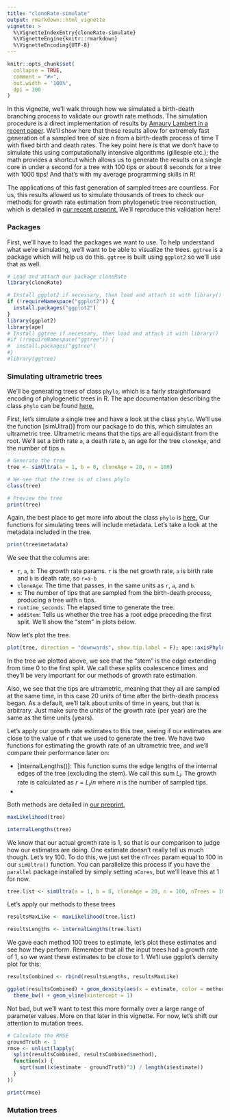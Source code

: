 ```yaml
---
title: "cloneRate-simulate"
output: rmarkdown::html_vignette
vignette: >
  %\VignetteIndexEntry{cloneRate-simulate}
  %\VignetteEngine{knitr::rmarkdown}
  %\VignetteEncoding{UTF-8}
---
```


```r
knitr::opts_chunk$set(
  collapse = TRUE,
  comment = "#>",
  out.width = '100%',
  dpi = 300
)
```

In this vignette, we'll walk through how we simulated a birth-death branching process to validate our growth rate methods. The simulation procedure is a direct implementation of results by [Amaury Lambert in a recent paper](https://pubmed.ncbi.nlm.nih.gov/29704514/). We'll show here that these results allow for extremely fast generation of a sampled tree of size n from a birth-death process of time T with fixed birth and death rates. The key point here is that we don't have to simulate this using computationally intensive algorithms (gillespie etc.); the math provides a shortcut which allows us to generate the results on a single core in under a second for a tree with 100 tips or about 8 seconds for a tree with 1000 tips! And that's with my average programming skills in R!  

The applications of this fast generation of sampled trees are countless. For us, this results allowed us to simulate thousands of trees to check our methods for growth rate estimation from phylogenetic tree reconstruction, which is detailed in [our recent preprint.](https://www.biorxiv.org/) We'll reproduce this validation here!

### Packages
First, we'll have to load the packages we want to use. To help understand what we're simulating, we'll want to be able to visualize the trees. 
`ggtree` is a package which will help us do this. `ggtree` is built using `ggplot2` so we'll use that as well.

```r
# Load and attach our package cloneRate
library(cloneRate)

# Install ggplot2 if necessary, then load and attach it with library()
if (!requireNamespace("ggplot2")) {
  install.packages("ggplot2")
}
library(ggplot2)
library(ape)
# Install ggtree if necessary, then load and attach it with library()
#if (!requireNamespace("ggtree")) {
#  install.packages("ggtree")
#}
#library(ggtree)
```


### Simulating ultrametric trees

We'll be generating trees of class `phylo`, which is a fairly straightforward encoding of phylogenetic trees in R. The ape documentation describing the class `phylo` can be found [here.](http://ape-package.ird.fr/misc/FormatTreeR_24Oct2012.pdf)

First, let's simulate a single tree and have a look at the class `phylo`. We'll use the function [simUltra()] from our package to do this, which simulates an ultrametric tree. Ultrametric means that the tips are all equidistant from the root. We'll set a birth rate `a`, a death rate `b`, an age for the tree `cloneAge`, and the number of tips `n`.

```r
# Generate the tree
tree <- simUltra(a = 1, b = 0, cloneAge = 20, n = 100)

# We see that the tree is of class phylo
class(tree)

# Preview the tree
print(tree)
```

Again, the best place to get more info about the class `phylo` is [here.](http://ape-package.ird.fr/misc/FormatTreeR_24Oct2012.pdf)
Our functions for simulating trees will include metadata. Let's take a look at the metadata included in the tree.

```r
print(tree$metadata)
```

We see that the columns are:

* `r`, `a`, `b`: The growth rate params. `r` is the net growth rate, `a` is birth rate and `b` is death rate, so `r=a-b`
* `cloneAge`: The time that passes, in the same units as `r`, `a`, and `b`.
* `n`: The number of tips that are sampled from the birth-death process, producing a tree with `n` tips.
* `runtime_seconds`: The elapsed time to generate the tree.
* `addStem`: Tells us whether the tree has a root edge preceding the first split. We'll show the "stem" in plots below.


Now let's plot the tree.

```r
plot(tree, direction = "downwards", show.tip.label = F); ape::axisPhylo(side = 2, backward = F, las = 1); title(main="Simulated tree", ylab="Time")
```

In the tree we plotted above, we see that the "stem" is the edge extending from time 0 to the first split. We call these splits coalescence times and they'll be very important for our methods of growth rate estimation. 

Also, we see that the tips are ultrametric, meaning that they all are sampled at the same time, in this case 20 units of time after the birth-death process began. As a default, we'll talk about units of time in years, but that is arbitrary. Just make sure the units of the growth rate (per year) are the same as the time units (years).

Let's apply our growth rate estimates to this tree, seeing if our estimates are close to the value of `r` that we used to generate the tree. We have two functions for estimating the growth rate of an ultrametric tree, and we'll compare their performance later on:

* [internalLengths()]: This function sums the edge lengths of the internal edges of the tree (excluding the stem). We call this sum $L_i$. The growth rate is calculated as $r = L_i / n$ where $n$ is the number of sampled tips.
* [maxLikelihood()]: This function uses a maximum likelihood estimation of the distribution of coalescence times, using the information about when the tree splits. The distribution of coalescence times is approximated by a standard logistic distribution scaled by $1/r$. Maximizing the likelihood of the observed coalescence times for the $r$ term gives us our estimate.

Both methods are detailed in [our preprint.](https://www.biorxiv.org/)

```r
maxLikelihood(tree)

internalLengths(tree)
```

We know that our actual growth rate is 1, so that is our comparison to judge how our estimates are doing. One estimate doesn't really tell us much though. Let's try 100. To do this, we just set the `nTrees` param equal to 100 in our `simUltra()` function. You can parallelize this process if you have the `parallel` package installed by simply setting `nCores`, but we'll leave this at 1 for now.

```r
tree.list <- simUltra(a = 1, b = 0, cloneAge = 20, n = 100, nTrees = 100, nCores = 1, addStem = T)
```

Let's apply our methods to these trees

```r
resultsMaxLike <- maxLikelihood(tree.list)

resultsLengths <- internalLengths(tree.list)
```

We gave each method 100 trees to estimate, let's plot these estimates and see how they perform. Remember that all the input trees had a growth rate of 1, so we want these estimates to be close to 1. We'll use ggplot's density plot for this:

```r
resultsCombined <- rbind(resultsLengths, resultsMaxLike)

ggplot(resultsCombined) + geom_density(aes(x = estimate, color = method)) + 
  theme_bw() + geom_vline(xintercept = 1)
```

Not bad, but we'll want to test this more formally over a large range of parameter values. More on that later in this vignette. For now, let's shift our attention to mutation trees.

```r
# Calculate the RMSE
groundTruth <- 1
rmse <- unlist(lapply(
  split(resultsCombined, resultsCombined$method),
  function(x) {
    sqrt(sum((x$estimate - groundTruth)^2) / length(x$estimate))
  }
))

print(rmse)
```

### Mutation trees

